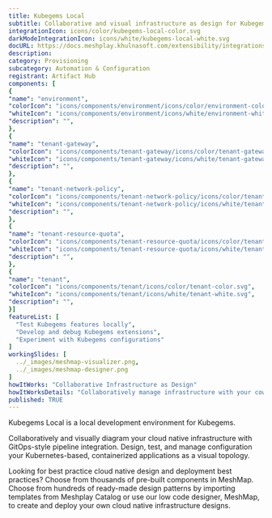 ```yaml
---
title: Kubegems Local
subtitle: Collaborative and visual infrastructure as design for Kubegems Local
integrationIcon: icons/color/kubegems-local-color.svg
darkModeIntegrationIcon: icons/white/kubegems-local-white.svg
docURL: https://docs.meshplay.khulnasoft.com/extensibility/integrations/kubegems-local
description: 
category: Provisioning
subcategory: Automation & Configuration
registrant: Artifact Hub
components: [
{
"name": "environment",
"colorIcon": "icons/components/environment/icons/color/environment-color.svg",
"whiteIcon": "icons/components/environment/icons/white/environment-white.svg",
"description": "",
},
{
"name": "tenant-gateway",
"colorIcon": "icons/components/tenant-gateway/icons/color/tenant-gateway-color.svg",
"whiteIcon": "icons/components/tenant-gateway/icons/white/tenant-gateway-white.svg",
"description": "",
},
{
"name": "tenant-network-policy",
"colorIcon": "icons/components/tenant-network-policy/icons/color/tenant-network-policy-color.svg",
"whiteIcon": "icons/components/tenant-network-policy/icons/white/tenant-network-policy-white.svg",
"description": "",
},
{
"name": "tenant-resource-quota",
"colorIcon": "icons/components/tenant-resource-quota/icons/color/tenant-resource-quota-color.svg",
"whiteIcon": "icons/components/tenant-resource-quota/icons/white/tenant-resource-quota-white.svg",
"description": "",
},
{
"name": "tenant",
"colorIcon": "icons/components/tenant/icons/color/tenant-color.svg",
"whiteIcon": "icons/components/tenant/icons/white/tenant-white.svg",
"description": "",
}]
featureList: [
  "Test Kubegems features locally",
  "Develop and debug Kubegems extensions",
  "Experiment with Kubegems configurations"
]
workingSlides: [
  ../_images/meshmap-visualizer.png,
  ../_images/meshmap-designer.png
]
howItWorks: "Collaborative Infrastructure as Design"
howItWorksDetails: "Collaboratively manage infrastructure with your coworkers synchronously sharing the same designs."
published: TRUE
---
```

<p>
Kubegems Local is a local development environment for Kubegems.
</p>
<p>
    Collaboratively and visually diagram your cloud native infrastructure with GitOps-style pipeline integration. Design, test, and manage configuration your Kubernetes-based, containerized applications as a visual topology.
</p>
<p>
    Looking for best practice cloud native design and deployment best practices? Choose from thousands of pre-built components in MeshMap. Choose from hundreds of ready-made design patterns by importing templates from Meshplay Catalog or use our low code designer, MeshMap, to create and deploy your own cloud native infrastructure designs.
</p>
